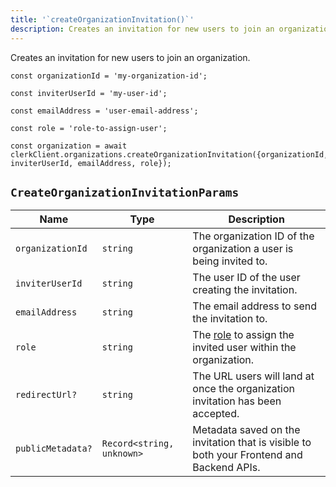 ```yaml
---
title: '`createOrganizationInvitation()`'
description: Creates an invitation for new users to join an organization.
---
```


Creates an invitation for new users to join an organization.

```tsx
const organizationId = 'my-organization-id';

const inviterUserId = 'my-user-id';

const emailAddress = 'user-email-address';

const role = 'role-to-assign-user';

const organization = await clerkClient.organizations.createOrganizationInvitation({organizationId, inviterUserId, emailAddress, role});
```

## `CreateOrganizationInvitationParams`

| Name | Type | Description |
| --- | --- | --- |
| `organizationId` | `string` | The organization ID of the organization a user is being invited to. |
| `inviterUserId` | `string` | The user ID of the user creating the invitation. |
| `emailAddress` | `string` | The email address to send the invitation to. |
| `role` | `string` | The [role](/docs/organizations/roles-permissions) to assign the invited user within the organization. |
| `redirectUrl?` | `string` | The URL users will land at once the organization invitation has been accepted. | 
| `publicMetadata?` | `Record<string, unknown>` | Metadata saved on the invitation that is visible to both your Frontend and Backend APIs. | 
